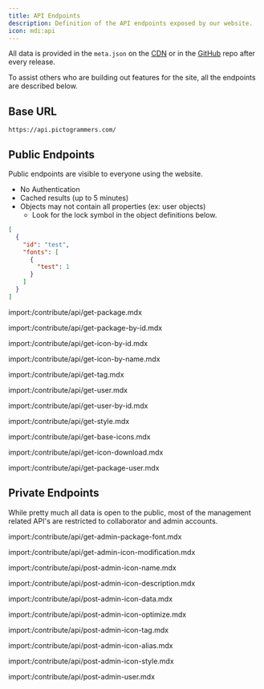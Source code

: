 ```yaml
---
title: API Endpoints
description: Definition of the API endpoints exposed by our website.
icon: mdi:api
---
```


<Note type='error' title='STOP! Do not use these endpoints to scrape the site or to build third party applications.'>
  All data is provided in the <code>meta.json</code> on the <a href="https://cdn.jsdelivr.net/npm/@mdi/svg@{{version:mdi}}/meta.json">CDN</a> or in the <a href="https://github.com/Templarian/MaterialDesign-SVG/blob/master/meta.json">GitHub</a> repo after every release.
</Note>

To assist others who are building out features for the site, all the endpoints are described below.

## Base URL

```
https://api.pictogrammers.com/
```

## Public Endpoints

Public endpoints are visible to everyone using the website.

- No Authentication
- Cached results (up to 5 minutes)
- Objects may not contain all properties (ex: user objects)
  - Look for the lock symbol in the object definitions below.

```json
[
  {
    "id": "test",
    "fonts": [
      {
        "test": 1
      }
    ]
  }
]
```


import:/contribute/api/get-package.mdx

import:/contribute/api/get-package-by-id.mdx

import:/contribute/api/get-icon-by-id.mdx

import:/contribute/api/get-icon-by-name.mdx

import:/contribute/api/get-tag.mdx

import:/contribute/api/get-user.mdx

import:/contribute/api/get-user-by-id.mdx

import:/contribute/api/get-style.mdx

import:/contribute/api/get-base-icons.mdx

import:/contribute/api/get-icon-download.mdx

import:/contribute/api/get-package-user.mdx

## Private Endpoints

While pretty much all data is open to the public, most of the management related API's are restricted to collaborator and admin accounts.

import:/contribute/api/get-admin-package-font.mdx

import:/contribute/api/get-admin-icon-modification.mdx

import:/contribute/api/post-admin-icon-name.mdx

import:/contribute/api/post-admin-icon-description.mdx

import:/contribute/api/post-admin-icon-data.mdx

import:/contribute/api/post-admin-icon-optimize.mdx

import:/contribute/api/post-admin-icon-tag.mdx

import:/contribute/api/post-admin-icon-alias.mdx

import:/contribute/api/post-admin-icon-style.mdx

import:/contribute/api/post-admin-user.mdx
